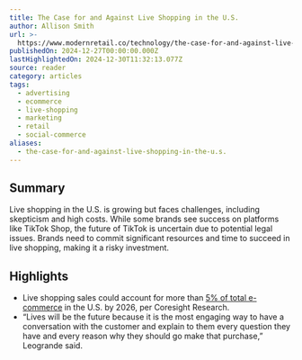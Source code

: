 ```yaml
---
title: The Case for and Against Live Shopping in the U.S.
author: Allison Smith
url: >-
  https://www.modernretail.co/technology/the-case-for-and-against-live-shopping-in-the-u-s/?utm_campaign=mrdis&utm_medium=email&utm_source=mrdaily&utm_content=122724
publishedOn: 2024-12-27T00:00:00.000Z
lastHighlightedOn: 2024-12-30T11:32:13.077Z
source: reader
category: articles
tags:
  - advertising
  - ecommerce
  - live-shopping
  - marketing
  - retail
  - social-commerce
aliases:
  - the-case-for-and-against-live-shopping-in-the-u.s.
---
```

## Summary

Live shopping in the U.S. is growing but faces challenges, including skepticism and high costs. While some brands see success on platforms like TikTok Shop, the future of TikTok is uncertain due to potential legal issues. Brands need to commit significant resources and time to succeed in live shopping, making it a risky investment.

## Highlights
- Live shopping sales could account for more than [5% of total e-commerce](https://www.emarketer.com/content/what-brands-need-know-about-livestream-ecommerce) in the U.S. by 2026, per Coresight Research.
- “Lives will be the future because it is the most engaging way to have a conversation with the customer and explain to them every question they have and every reason why they should go make that purchase,” Leogrande said.

